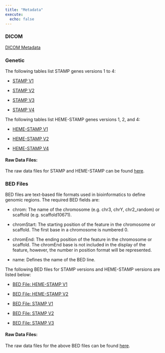 ```yaml
---
title: "Metadata"
execute:
  echo: false
---
```



### DICOM 

[DICOM Metadata](dicom_data_dict/dicom_data_dictionary.qmd)

### Genetic

The following tables list STAMP genes versions 1 to 4:

* [STAMP V1](stamp_data_dict/stamp_all_versions.qmd#stamp-v1)

* [STAMP V2](stamp_data_dict/stamp_all_versions.qmd#stamp-v2)

* [STAMP V3](stamp_data_dict/stamp_all_versions.qmd#stamp-v3)

* [STAMP V4](stamp_data_dict/stamp_all_versions.qmd#stamp-v4)

The following tables list HEME-STAMP genes versions 1, 2, and 4:

* [HEME-STAMP V1](stamp_data_dict/heme_stamp_all_versions.qmd#heme-stamp-v1)

* [HEME-STAMP V2](stamp_data_dict/heme_stamp_all_versions.qmd#heme-stamp-v2)

* [HEME-STAMP V4](stamp_data_dict/heme_stamp_all_versions.qmd#heme-stamp-v4)

#### Raw Data Files:
The raw data files for STAMP and HEME-STAMP can be found [here](https://github.com/susom/starr-oncology-data-lake-arpah/tree/main/src/stamp_data_dict/oncology_stamp_metadata.tsv).

### BED Files

BED files are text-based file formats used in bioinformatics to define genomic regions. The required BED fields are:

 - chrom: The name of the chromosome (e.g. chr3, chrY, chr2_random) or scaffold (e.g. scaffold10671). 

 - chromStart: The starting position of the feature in the chromosome or scaffold. The first base in a chromosome is numbered 0.

 - chromEnd: The ending position of the feature in the chromosome or scaffold. The chromEnd base is not included in the display of the feature, however, the number in position format will be represented.
 
 - name: Defines the name of the BED line. 

The following BED files for STAMP versions and HEME-STAMP versions are listed below: 

* [BED File: HEME-STAMP V1](stamp_data_dict/bed_files_all_versions.qmd#bed-heme-stamp-v1)

* [BED File: HEME-STAMP V2](stamp_data_dict/bed_files_all_versions.qmd#bed-heme-stamp-v2)

* [BED File: STAMP V1](stamp_data_dict/bed_files_all_versions.qmd#bed-stamp-v1)

* [BED File: STAMP V2](stamp_data_dict/bed_files_all_versions.qmd#bed-stamp-v2)

* [BED File: STAMP V3](stamp_data_dict/bed_files_all_versions.qmd#bed-stamp-v3)

#### Raw Data Files:
The raw data files for the above BED files can be found [here](https://github.com/susom/starr-oncology-data-lake-arpah/tree/main/src/bed_files).

